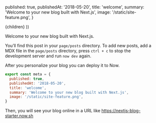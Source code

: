 
  published: true,
  publishedAt: '2018-05-20',
  title: 'welcome',
  summary: 'Welcome to your new blog built with Next.js',
  image: '/static/site-feature.png',
}

  <BlogPost path={router.pathname} meta={meta}>
    {children}
  </BlogPost>
))

Welcome to your new blog built with Next.js.

You&rsquo;ll find this post in your `page/posts` directory. To add new posts, add a MDX file in the `page/posts` directory, press `ctrl + c` to stop the development server and run `now dev` again.

After you personalize your blog you can deploy it to Now.

```javascript
export const meta = {
  published: true,
  publishedAt: '2018-05-20',
  title: 'welcome',
  summary: 'Welcome to your new blog built with Next.js',
  image: '/static/site-feature.png',
}
```

Then, you will see your blog online in a URL like https://nextjs-blog-starter.now.sh